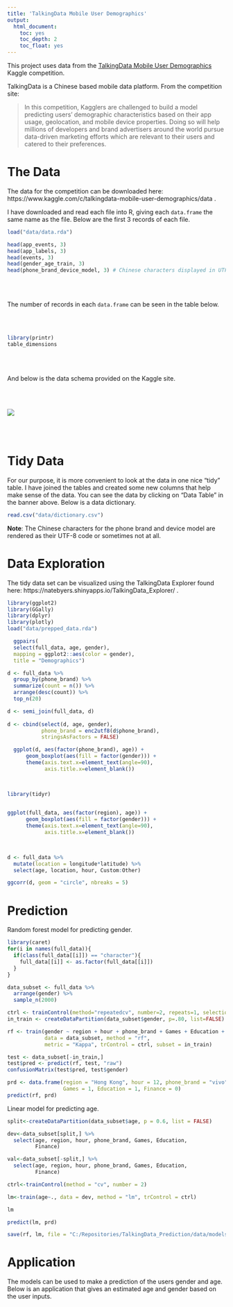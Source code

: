 ```yaml
---
title: 'TalkingData Mobile User Demographics'
output: 
  html_document:
    toc: yes
    toc_depth: 2
    toc_float: yes
---
```


This project uses data from the [TalkingData Mobile User Demographics](https://www.kaggle.com/c/talkingdata-mobile-user-demographics) Kaggle 
competition. 

TalkingData is a Chinese based mobile data platform. From the competition site:

>In this competition, Kagglers are challenged to build a model predicting users’ 
>demographic characteristics based on their app usage, geolocation, and mobile 
>device properties. Doing so will help millions of developers and brand 
>advertisers around the world pursue data-driven marketing efforts which are 
>relevant to their users and catered to their preferences.

# The Data

The data for the competition can be downloaded here: https://www.kaggle.com/c/talkingdata-mobile-user-demographics/data .

I have downloaded and read each file into R, giving each `data.frame` the same 
name as the file. Below are the first 3 records of each file.

```r
load("data/data.rda")
```

```r
head(app_events, 3)
head(app_labels, 3)
head(events, 3)
head(gender_age_train, 3)
head(phone_brand_device_model, 3) # Chinese characters displayed in UTF-8 codes
```

<br><br>

The number of records in each `data.frame` can be seen in the table below.

<br><br>

```r
library(printr)
table_dimensions
```

<br><br>

And below is the data schema provided on the Kaggle site.

<br><br>

![](img/schema.png)

<br><br>

# Tidy Data

For our purpose, it is more convenient to look at the data in one nice "tidy" table. I have joined the tables and created some new columns that help make 
sense of the data. You can see the data by clicking on "Data Table" in the 
banner above. Below is a data dictionary.

```r
read.csv("data/dictionary.csv")
```

__Note__: The Chinese characters for the phone brand and device model 
are rendered as their UTF-8 code or sometimes not at all. 

# Data Exploration

The tidy data set can be visualized using the TalkingData Explorer found here: 
https://natebyers.shinyapps.io/TalkingData_Explorer/ .

```r
library(ggplot2)
library(GGally)
library(dplyr)
library(plotly)
load("data/prepped_data.rda")

  ggpairs(
  select(full_data, age, gender),
  mapping = ggplot2::aes(color = gender),
  title = "Demographics")


```

```r
d <- full_data %>%
  group_by(phone_brand) %>%
  summarize(count = n()) %>%
  arrange(desc(count)) %>%
  top_n(20)

d <- semi_join(full_data, d)
  
d <- cbind(select(d, age, gender),
           phone_brand = enc2utf8(d$phone_brand),
           stringsAsFactors = FALSE)  

  ggplot(d, aes(factor(phone_brand), age)) +
      geom_boxplot(aes(fill = factor(gender))) +
      theme(axis.text.x=element_text(angle=90),
            axis.title.x=element_blank()) 
  



```

```r
library(tidyr)

  
ggplot(full_data, aes(factor(region), age)) +
      geom_boxplot(aes(fill = factor(gender))) +
      theme(axis.text.x=element_text(angle=90),
            axis.title.x=element_blank()) 
  



```

```r
d <- full_data %>%
  mutate(location = longitude*latitude) %>%
  select(age, location, hour, Custom:Other)

ggcorr(d, geom = "circle", nbreaks = 5)
```

# Prediction

Random forest model for predicting gender.

```r
library(caret)
for(i in names(full_data)){
  if(class(full_data[[i]]) == "character"){
    full_data[[i]] <- as.factor(full_data[[i]])
  }
}

data_subset <- full_data %>%
  arrange(gender) %>%
  sample_n(2000)

ctrl <- trainControl(method="repeatedcv", number=2, repeats=1, selectionFunction = "oneSE")
in_train <- createDataPartition(data_subset$gender, p=.80, list=FALSE)

rf <- train(gender ~ region + hour + phone_brand + Games + Education + Finance, 
            data = data_subset, method = "rf",
            metric = "Kappa", trControl = ctrl, subset = in_train)

test <- data_subset[-in_train,]
test$pred <- predict(rf, test, "raw")
confusionMatrix(test$pred, test$gender)

prd <- data.frame(region = "Hong Kong", hour = 12, phone_brand = "vivo",
                  Games = 1, Education = 1, Finance = 0)
predict(rf, prd)

```

Linear model for predicting age.

```r
split<-createDataPartition(data_subset$age, p = 0.6, list = FALSE)

dev<-data_subset[split,] %>%
  select(age, region, hour, phone_brand, Games, Education,
         Finance)

val<-data_subset[-split,] %>%
  select(age, region, hour, phone_brand, Games, Education,
         Finance)

ctrl<-trainControl(method = "cv", number = 2)

lm<-train(age~., data = dev, method = "lm", trControl = ctrl)

lm

predict(lm, prd)

```

```r
save(rf, lm, file = "C:/Repositories/TalkingData_Prediction/data/models.rda")
```
# Application

The models can be used to make a prediction of the users gender and age. Below is
an application that gives an estimated age and gender based on the user inputs.


